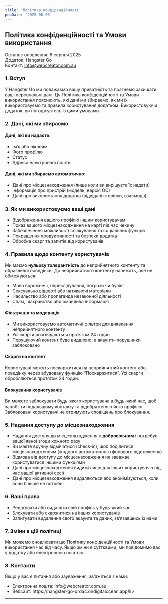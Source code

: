 ```yaml
---
title: 'Політика конфіденційності'
pubDate: '2025-08-06'
---
```


<h2> Політика конфіденційності та Умови використання</h2>

Останнє оновлення: 6 серпня 2025  
Додаток: Hangster Go  
Контакт: info@webcreator.com.au  

<h3>1. Вступ</h3>
<p>У Hangster Go ми поважаємо вашу приватність та прагнемо захищати ваші персональні дані. Ця Політика конфіденційності та Умови використання пояснюють, які дані ми збираємо, як ми їх використовуємо та правила користування додатком. Використовуючи додаток, ви погоджуєтесь із цими умовами.</p>

<h3>2. Дані, які ми збираємо</h3>

<h4>Дані, які ви надаєте:</h4>
<ul>
  <li>Ім’я або нікнейм</li>
  <li>Фото профілю</li>
  <li>Статус</li>
  <li>Адреса електронної пошти</li>
</ul>

<h4>Дані, які ми збираємо автоматично:</h4>
<ul>
  <li>Дані про місцезнаходження (лише коли ви вирішуєте їх надати)</li>
  <li>Інформація про пристрій (модель, версія ОС)</li>
  <li>Дані про використання додатка (відвідані сторінки, взаємодії)</li>
</ul>

<h3>3. Як ми використовуємо ваші дані</h3>
<ul>
  <li>Відображення вашого профілю іншим користувачам</li>
  <li>Показ вашого місцезнаходження на карті під час чекину</li>
  <li>Забезпечення можливості спілкування та соціальних функцій</li>
  <li>Покращення продуктивності та безпеки додатка</li>
  <li>Обробка скарг та запитів від користувачів</li>
</ul>

<h3>4. Правила щодо контенту користувачів</h3>
<p>Ми маємо <strong>нульову толерантність</strong> до неприйнятного контенту та образливої поведінки. До неприйнятного контенту належать, але не обмежуються:</p>
<ul>
  <li>Мова ворожнечі, переслідування, погрози чи булінг</li>
  <li>Сексуально відверті або натякаючі матеріали</li>
  <li>Насильство або пропаганда незаконної діяльності</li>
  <li>Спам, шахрайство або оманлива інформація</li>
</ul>

<h4>Фільтрація та модерація</h4>
<ul>
  <li>Ми використовуємо автоматичні фільтри для виявлення неприйнятного контенту</li>
  <li>Усі скарги розглядаються протягом 24 годин</li>
  <li>Порушуючий контент буде видалено, а акаунти-порушники заблоковано</li>
</ul>

<h4>Скарги на контент</h4>
<p>Користувачі можуть поскаржитися на неприйнятний контент або поведінку через вбудовану функцію “Поскаржитися”. Усі скарги обробляються протягом 24 годин.</p>

<h4>Блокування користувачів</h4>
<p>Ви можете заблокувати будь-якого користувача в будь-який час, щоб запобігти подальшому контакту та відображенню його профілю. Заблоковані користувачі не отримують сповіщень про блокування.</p>

<h3>5. Надання доступу до місцезнаходження</h3>
<ul>
  <li>Надання доступу до місцезнаходження є <strong>добровільним</strong> і потребує вашої явної згоди кожного разу</li>
  <li>Ви маєте вручну відмічатися (check-in), щоб поділитися місцезнаходженням (жодного автоматичного фонового відстеження)</li>
  <li>Відмова від доступу до місцезнаходження не заважає користуватися іншими функціями</li>
  <li>Дані про місцезнаходження видимі лише для інших користувачів під час вашої активної сесії</li>
  <li>Дані про місцезнаходження видаляються або анонімізуються, коли вони більше не потрібні</li>
</ul>

<h3>6. Ваші права</h3>
<ul>
  <li>Редагувати або видаляти свій профіль у будь-який час</li>
  <li>Блокувати або скаржитися на інших користувачів</li>
  <li>Запитувати видалення свого акаунта та даних, зв’язавшись із нами</li>
</ul>

<h3>7. Зміни в цій політиці</h3>
<p>Ми можемо оновлювати цю Політику конфіденційності та Умови використання час від часу. Якщо зміни є суттєвими, ми повідомимо вас у додатку або електронною поштою.</p>

<h3>8. Контакти</h3>
<p>Якщо у вас є питання або зауваження, зв’яжіться з нами:</p>
<ul>
  <li>Електронна пошта: info@webcreator.com.au </a></li>
  <li>Вебсайт: https://hangster-go-qrda4.ondigitalocean.app/li>
</ul>

---
